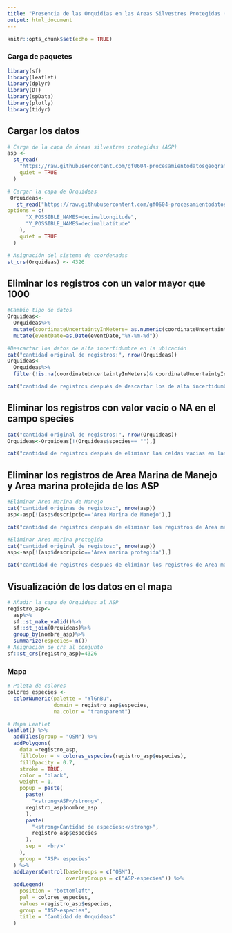 ```yaml
---
title: "Presencia de las Orquidias en las Areas Silvestres Protegidas (ASP)"
output: html_document
---
```


```r
knitr::opts_chunk$set(echo = TRUE)
```

### Carga de paquetes 
```r
library(sf)
library(leaflet)
library(dplyr)
library(DT)
library(spData)
library(plotly)
library(tidyr)
```

## Cargar los datos
```r
# Carga de la capa de áreas silvestres protegidas (ASP)
asp <-
  st_read(
    "https://raw.githubusercontent.com/gf0604-procesamientodatosgeograficos/2021i-datos/main/sinac/asp/asp-wgs84.geojson",
    quiet = TRUE
  )

# Cargar la capa de Orquideas
 Orquideas<-
   st_read("https://raw.githubusercontent.com/gf0604-procesamientodatosgeograficos/2021i-datos/main/gbif/orchidaceae-cr-registros.csv",
options = c(
      "X_POSSIBLE_NAMES=decimalLongitude",
      "Y_POSSIBLE_NAMES=decimalLatitude"
    ),
    quiet = TRUE
  )

# Asignación del sistema de coordenadas
st_crs(Orquideas) <- 4326
```

## Eliminar los registros con un valor mayor que 1000  
```r
#Cambio tipo de datos
Orquideas<- 
  Orquideas%>% 
  mutate(coordinateUncertaintyInMeters= as.numeric(coordinateUncertaintyInMeters))%>%
  mutate(eventDate=as.Date(eventDate,"%Y-%m-%d"))
```

```r
#Descartar los datos de alta incertidumbre en la ubicación 
cat("cantidad original de registros:", nrow(Orquideas))
Orquideas<- 
  Orquideas%>%
  filter(!is.na(coordinateUncertaintyInMeters)& coordinateUncertaintyInMeters <= 1000)
```
```r
cat("cantidad de registros después de descartar los de alta incertidumbre en la ubicación:", nrow(Orquideas))
```

## Eliminar los registros con valor vacío o NA en el campo species
```r
cat("cantidad original de registros:", nrow(Orquideas))
Orquideas<-Orquideas[!(Orquideas$species== ""),]
```
```r
cat("cantidad de registros después de eliminar las celdas vacias en las especies:", nrow(Orquideas))
```
## Eliminar los registros de Area Marina de Manejo y Area marina protejida de los ASP
```r
#Eliminar Area Marina de Manejo
cat("cantidad originas de registos:", nrow(asp))
asp<-asp[!(asp$descripcio=='Area Marina de Manejo'),]
```
```r
cat("cantidad de registros después de eliminar los registros de Area marina:", nrow(asp))
```

```r
#Eliminar Area marina protegida
cat("cantidad original de registos:", nrow(asp))
asp<-asp[!(asp$descripcio=='Area marina protegida'),]
```
```r
cat("cantidad de registros después de eliminar los registros de Area marina:", nrow(asp))
```

## Visualización de los datos en el mapa 
```r
# Añadir la capa de Orquideas al ASP
registro_asp<-
  asp%>%
  sf::st_make_valid()%>%
  sf::st_join(Orquideas)%>%
  group_by(nombre_asp)%>%
  summarize(especies= n())
# Asignación de crs al conjunto 
sf::st_crs(registro_asp)=4326

```
### Mapa
```r

# Paleta de colores
colores_especies <-
  colorNumeric(palette = "YlGnBu",
               domain = registro_asp$especies,
               na.color = "transparent")

# Mapa Leaflet
leaflet() %>%
  addTiles(group = "OSM") %>%
  addPolygons(
    data =registro_asp,
    fillColor = ~ colores_especies(registro_asp$especies),
    fillOpacity = 0.7,
    stroke = TRUE,
    color = "black",
    weight = 1,
    popup = paste(
      paste(
        "<strong>ASP</strong>",
      registro_asp$nombre_asp
      ),
      paste(
        "<strong>Cantidad de especies:</strong>",
        registro_asp$especies
      ),
      sep = '<br/>'
    ),
    group = "ASP- especies"
  ) %>%
  addLayersControl(baseGroups = c("OSM"),
                   overlayGroups = c("ASP-especies")) %>%
  addLegend(
    position = "bottomleft",
    pal = colores_especies,
    values =registro_asp$especies,
    group = "ASP-especies",
    title = "Cantidad de Orquideas"
  )
```




